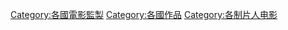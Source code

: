 
[[Category:各國電影監製|Category:各國電影監製]]
[[Category:各國作品|Category:各國作品]]
[[Category:各制片人电影|Category:各制片人电影]]